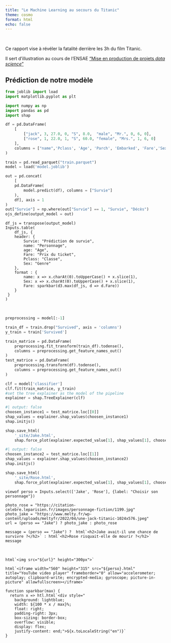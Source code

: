 ```yaml
---
title: "Le Machine Learning au secours du Titanic"
theme: cosmo
format: html
echo: false
---
```


<br>

Ce rapport vise à révéler la fatalité
derrière les 3h du film Titanic.

Il sert d'illustration au cours de 
l'ENSAE ["Mise en production de projets _data science_"](https://linogaliana.github.io/ensae-reproductibilite-website/)


## Prédiction de notre modèle

```python
from joblib import load
import matplotlib.pyplot as plt

import numpy as np
import pandas as pd
import shap

df = pd.DataFrame(
    [
        ["jack", 3, 27.0, 0, "S", 8.0,  "male", "Mr.", 0, 6, 0],
        ["rose", 1, 22.0, 1, "S", 60.0, "female", "Mrs.", 1, 6, 0]
    ],
    columns = ["name",'Pclass', 'Age', 'Parch', 'Embarked', 'Fare','Sex', "Title", "hasCabin", "Ticket_Len", "SibSp"]
)

train = pd.read_parquet("train.parquet")
model = load('model.joblib')

out = pd.concat(
    [
    pd.DataFrame(
        model.predict(df), columns = ["Survie"]
    ),
    df], axis = 1
)
out["Survie"] = np.where(out["Survie"] == 1, "Survie", "Décès")
ojs_define(output_model = out)
```

```ojs
df_js = transpose(output_model)
Inputs.table(
    df_js, {
    header: {
        Survie: "Prédiction de survie",
        name: "Personnage",
        age: "Age",
        Fare: "Prix du ticket",
        Pclass: "Classe",
        Sex: "Genre"
    },
    format : {
        name: x => x.charAt(0).toUpperCase() + x.slice(1),
        Sex: x => x.charAt(0).toUpperCase() + x.slice(1),
        Fare: sparkbar(d3.max(df_js, d => d.Fare))
    }
 }
)
```

<br>

```python
preprocessing = model[:-1]

train_df = train.drop("Survived", axis = 'columns')
y_train = train['Survived']

train_matrice = pd.DataFrame(
    preprocessing.fit_transform(train_df).todense(),
    columns = preprocessing.get_feature_names_out()
)
test_matrice = pd.DataFrame(
    preprocessing.transform(df).todense(),
    columns = preprocessing.get_feature_names_out()
)
```

```python
clf = model['classifier']
clf.fit(train_matrice, y_train)
#set the tree explainer as the model of the pipeline
explainer = shap.TreeExplainer(clf)
```

```python
#| output: false
choosen_instance1 = test_matrice.loc[[0]]
shap_values = explainer.shap_values(choosen_instance1)
shap.initjs()
```

```python
shap.save_html(
    '_site/Jake.html',
    shap.force_plot(explainer.expected_value[1], shap_values[1], choosen_instance1))
```


```python
#| output: false
choosen_instance2 = test_matrice.loc[[1]]
shap_values = explainer.shap_values(choosen_instance2)
shap.initjs()
```

```python
shap.save_html(
    '_site/Rose.html',
    shap.force_plot(explainer.expected_value[1], shap_values[1], choosen_instance2))
```


```ojs
viewof perso = Inputs.select(['Jake', 'Rose'], {label: "Choisir son personnage"})
```

```ojs
photo_rose = "https://citation-celebre.leparisien.fr/images/personnage-fiction/1199.jpg"
photo_jake = "https://www.melty.fr/wp-content/uploads/meltyfr/2022/04/une-jack-titanic-1024x576.jpeg"
url = (perso == "Jake") ? photo_jake : photo_rose
```

```ojs
message = (perso == "Jake") ?  html`<h2>Jake avait-il une chance de survivre ?</h2>` : html`<h2>Rose risquait-elle de mourir ?</h2>`
message
```

<br>

```ojs
html`<img src="${url}" height="300px">`
```

```ojs
html`<iframe width="560" height="315" src="${perso}.html" title="YouTube video player" frameborder="0" allow="accelerometer; autoplay; clipboard-write; encrypted-media; gyroscope; picture-in-picture" allowfullscreen></iframe>`
```


```ojs
function sparkbar(max) {
  return x => htl.html`<div style="
    background: lightblue;
    width: ${100 * x / max}%;
    float: right;
    padding-right: 3px;
    box-sizing: border-box;
    overflow: visible;
    display: flex;
    justify-content: end;">${x.toLocaleString("en")}`
}
```